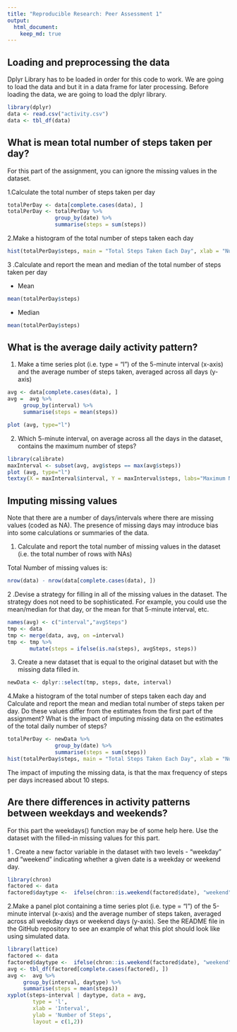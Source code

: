 ```yaml
---
title: "Reproducible Research: Peer Assessment 1"
output: 
  html_document:
    keep_md: true
---
```



## Loading and preprocessing the data

Dplyr Library has to be loaded in order for this code to work. We are going to load the data and but it in a data frame for later processing. Before loading the data, we are going to load the dplyr library.


```r
library(dplyr)
data <- read.csv("activity.csv")
data <- tbl_df(data)
```

## What is mean total number of steps taken per day?

For this part of the assignment, you can ignore the missing values in the dataset.

1.Calculate the total number of steps taken per day

```r
totalPerDay <- data[complete.cases(data), ]
totalPerDay <- totalPerDay %>%
               group_by(date) %>%
               summarise(steps = sum(steps))
```

2.Make a histogram of the total number of steps taken each day

```r
hist(totalPerDay$steps, main = "Total Steps Taken Each Day", xlab = "Number Of Steps", ylab = "Frequency of Days")
```

3 .Calculate and report the mean and median of the total number of steps taken per day

  + Mean
```r
mean(totalPerDay$steps)
```

  + Median
```r
mean(totalPerDay$steps)
```



## What is the average daily activity pattern?

1. Make a time series plot (i.e. type = "l") of the 5-minute interval (x-axis) and the average number of steps taken, averaged across all days (y-axis)
```r
avg <- data[complete.cases(data), ]
avg =  avg %>%
     group_by(interval) %>%
     summarise(steps = mean(steps))

plot (avg, type="l")
```

2. Which 5-minute interval, on average across all the days in the dataset, contains the maximum number of steps?

```r
library(calibrate)
maxInterval <- subset(avg, avg$steps == max(avg$steps))
plot (avg, type="l")
textxy(X = maxInterval$interval, Y = maxInterval$steps, labs="Maximum Number of steps", col="red")
```


## Imputing missing values

Note that there are a number of days/intervals where there are missing values (coded as NA). The presence of missing days may introduce bias into some calculations or summaries of the data.

1. Calculate and report the total number of missing values in the dataset (i.e. the total number of rows with NAs)

Total Number of missing values is: 
```r
nrow(data) - nrow(data[complete.cases(data), ])
```


2 .Devise a strategy for filling in all of the missing values in the dataset. The strategy does not need to be sophisticated. For example, you could use the mean/median for that day, or the mean for that 5-minute interval, etc.

```r
names(avg) <- c("interval","avgSteps")
tmp <- data
tmp <- merge(data, avg, on =interval)
tmp <- tmp %>%
       mutate(steps = ifelse(is.na(steps), avgSteps, steps))
```

3. Create a new dataset that is equal to the original dataset but with the missing data filled in.
```r
newData <- dplyr::select(tmp, steps, date, interval)
```

4.Make a histogram of the total number of steps taken each day and Calculate and report the mean and median total number of steps taken per day. Do these values differ from the estimates from the first part of the assignment? What is the impact of imputing missing data on the estimates of the total daily number of steps?

```r
totalPerDay <- newData %>%
               group_by(date) %>%
               summarise(steps = sum(steps))
hist(totalPerDay$steps, main = "Total Steps Taken Each Day", xlab = "Number Of Steps", ylab = "Frequency of Days")
```

The impact of imputing the missing data, is that the max frequency of steps per days increased about 10 steps. 

## Are there differences in activity patterns between weekdays and weekends?

For this part the weekdays() function may be of some help here. Use the dataset with the filled-in missing values for this part.

1 . Create a new factor variable in the dataset with two levels - "weekday" and "weekend" indicating whether a given date is a weekday or weekend day.
```r
library(chron)
factored <- data
factored$daytype <-  ifelse(chron::is.weekend(factored$date), "weekend", "weekday")
```

2.Make a panel plot containing a time series plot (i.e. type = "l") of the 5-minute interval (x-axis) and the average number of steps taken, averaged across all weekday days or weekend days (y-axis). See the README file in the GitHub repository to see an example of what this plot should look like using simulated data.

```r
library(lattice) 
factored <- data
factored$daytype <-  ifelse(chron::is.weekend(factored$date), "weekend", "weekday")
avg <- tbl_df(factored[complete.cases(factored), ])
avg <-  avg %>%
     group_by(interval, daytype) %>%
     summarise(steps = mean(steps))
xyplot(steps~interval | daytype, data = avg,
        type = 'l',
        xlab = 'Interval',
        ylab = 'Number of Steps',
        layout = c(1,2))
```